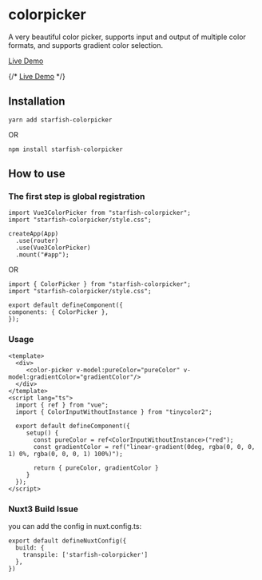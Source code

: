 
<Meta title="Example/Introduction" />

# colorpicker

A very beautiful color picker, supports input and output of multiple color formats, and supports gradient color selection.

[Live Demo](https://haixin-fang.github.io/vue3-color-picker/)

{/* <a href="https://haixin-fang.github.io/vue3-color-picker/" target="_blank">Live Demo</a> */}

## Installation

```
yarn add starfish-colorpicker
```

OR

```
npm install starfish-colorpicker
```

## How to use

### The first step is global registration

```
import Vue3ColorPicker from "starfish-colorpicker";
import "starfish-colorpicker/style.css";

createApp(App)
  .use(router)
  .use(Vue3ColorPicker)
  .mount("#app");
```

OR

```vue3
import { ColorPicker } from "starfish-colorpicker";
import "starfish-colorpicker/style.css";

export default defineComponent({
components: { ColorPicker },
});
```

### Usage

```vue3
<template>
  <div>
     <color-picker v-model:pureColor="pureColor" v-model:gradientColor="gradientColor"/>
  </div>
</template>
<script lang="ts">
  import { ref } from "vue";
  import { ColorInputWithoutInstance } from "tinycolor2";

  export default defineComponent({
     setup() {
       const pureColor = ref<ColorInputWithoutInstance>("red");
       const gradientColor = ref("linear-gradient(0deg, rgba(0, 0, 0, 1) 0%, rgba(0, 0, 0, 1) 100%)");

       return { pureColor, gradientColor }
     }
  });
</script>

```

### Nuxt3 Build Issue

you can add the config in nuxt.config.ts:

```
export default defineNuxtConfig({
  build: {
    transpile: ['starfish-colorpicker']
  },
})
```